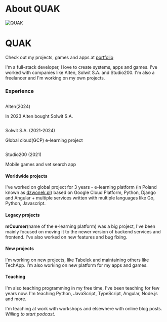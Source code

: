 
# About QUAK

<div className="relative bg-gray-800 p-4 rounded-2xl">
  <div className="h-56 sm:h-72 md:absolute md:left-0 md:h-full md:w-1/2">
    <img src="/portfolio/quak_collage.png" alt="QUAK" className="shadow drop-shadow-2xl rounded-2xl md:translate-x-2 lg:translate-x-2 xl:translate-x-2 w-full h-full object-cover border-none" />
  </div>
  <div className="relative max-w-7xl mx-auto px-4 py-12 sm:px-6 lg:px-8 lg:py-16">
    <div className="md:ml-auto md:w-1/2 md:pl-10">
      <h1 className="text-3xl font-semibold text-white sm:text-4xl">QUAK</h1>
      <p className="mt-3 text-lg text-gray-300">Check out my projects, games and apps at <a href="/portfolio" className="text-blue-400">portfolio</a></p>
    </div>
  </div>
</div>

<p className="mt-10">I'm a full-stack developer, I love to create systems, apps and games. I've worked with companies like Alten, Solwit S.A. and Studio200. I'm also a freelancer and I'm working on my own projects.</p>

### Experience

<div className="mt-5 grid grid-cols-1 gap-x-6 gap-y-10 sm:grid-cols-2 lg:grid-cols-3 xl:gap-x-8">
    <div className="flex flex-col items-center gap-3">
        <a href="https://www.alten.com/" target="_blank"><img className="flex-none rounded-xl bg-gray-50 p-2 h-40" src="/logos/alten_black.png" alt=""/></a>
        <p className="text-sm font-semibold leading-6">Alten(2024)</p>
        <p className="text-sm text-gray-500">In 2023 Alten bought Solwit S.A.</p>
    </div>
    <div className="flex flex-col items-center gap-3">
        <a href="https://solwit.com/" target="_blank"><img className="h-40 flex-none rounded-full bg-gray-50 object-contain" src="/logos/solwit.jpeg" alt=""/></a>
        <p className="text-sm font-semibold leading-6">Solwit S.A. (2021-2024)</p>
        <p className="text-sm text-gray-500">Global cloud(GCP) e-learning project</p>
    </div>
    <div className="flex flex-col items-center gap-3">
        <a href="https://studio200.nl/app/uploads/2021/03/Studio200_D.pdf" target="_blank"><img className="h-40 flex-none rounded-full bg-gray-900 object-contain" src="/logos/studio200.png" alt=""/></a>
        <p className="text-sm font-semibold leading-6">Studio200 (2021)</p>
        <p className="text-sm text-gray-500">Mobile games and vet search app</p>
    </div>
</div>

#### Worldwide projects

I've worked on global project for 3 years - e-learning platform (in Poland known as [dzwonek.pl](https://dzwonek.pl)) based on Google Cloud Platform, Python, Django and Angular + multiple services written with multiple languages like Go, Python, Javascript.

#### Legacy projects

**mCourser**(name of the e-learning platform) was a big project, I've been mainly focused on moving it to the newer version of backend services and frontend. I've also worked on new features and bug fixing.

#### New projects

I'm working on new projects, like Tabelek and maintaining others like TechApp. I'm also working on new platform for my apps and games.

#### Teaching

I'm also teaching programming in my free time, I've been teaching for few years now. I'm teaching Python, JavaScript, TypeScript, Angular, Node.js and more.

I'm teaching at work with workshops and elsewhere with online blog posts. *Willing to start podcast*.

<Spacer />

<TechnologiesBubbles />